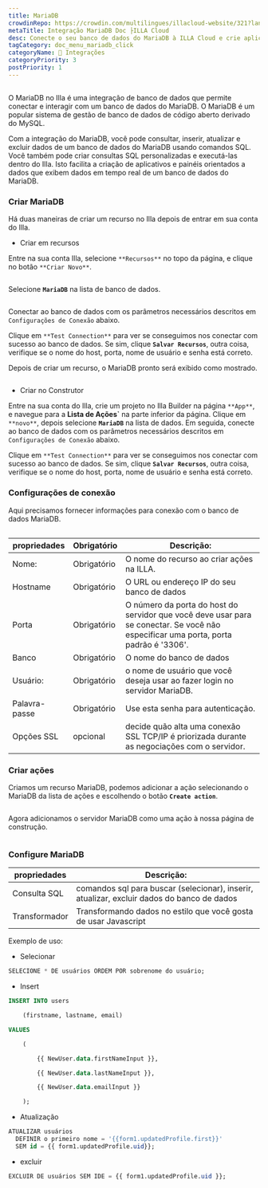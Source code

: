 ```yaml
---
title: MariaDB
crowdinRepo: https://crowdin.com/multilingues/illacloud-website/321?languages=p&filter=basic&value=0
metaTitle: Integração MariaDB Doc ├ILLA Cloud
desc: Conecte o seu banco de dados do MariaDB à ILLA Cloud e crie aplicativos que possam consultar, manipular e exibir dados. Leia este guia para aprender como.
tagCategory: doc_menu_mariadb_click
categoryName: 🔨 Integrações
categoryPriority: 3
postPriority: 1
---
```


## <h2 hidden>O que é MariaDB?</h2>

O MariaDB no Illa é uma integração de banco de dados que permite conectar e interagir com um banco de dados do MariaDB. O MariaDB é um popular sistema de gestão de banco de dados de código aberto derivado do MySQL.

Com a integração do MariaDB, você pode consultar, inserir, atualizar e excluir dados de um banco de dados do MariaDB usando comandos SQL. Você também pode criar consultas SQL personalizadas e executá-las dentro do Illa. Isto facilita a criação de aplicativos e painéis orientados a dados que exibem dados em tempo real de um banco de dados do MariaDB.

### Criar MariaDB

Há duas maneiras de criar um recurso no Illa depois de entrar em sua conta do Illa. 

-   Criar em recursos

Entre na sua conta Illa, selecione `**Recursos**` no topo da página, e clique no botão `**Criar Novo**`. 

<img src='https://cdn.illacloud.com/official-website/img/docs/external_resource.png' alt='' />

Selecione **`MariaDB`** na lista de banco de dados.

<img src='https://cdn.illacloud.com/official-website/img/docs/action_list.png' alt='' />

Conectar ao banco de dados com os parâmetros necessários descritos em `Configurações de Conexão` abaixo. 

Clique em `**Test Connection**` para ver se conseguimos nos conectar com sucesso ao banco de dados. Se sim, clique **`Salvar Recursos`**, outra coisa, verifique se o nome do host, porta, nome de usuário e senha está correto.

Depois de criar um recurso, o MariaDB pronto será exibido como mostrado.

<img src='https://cdn.illacloud.com/official-website/img/docs/maria_ex_ready.png' alt='' />

-   Criar no Construtor

Entre na sua conta do Illa, crie um projeto no Illa Builder na página `**App**`, e navegue para a **Lista de Ações\`** na parte inferior da página. Clique em `**novo**`, depois selecione **`MariaDB`** na lista de dados. Em seguida, conecte ao banco de dados com os parâmetros necessários descritos em `Configurações de Conexão` abaixo.

Clique em `**Test Connection**` para ver se conseguimos nos conectar com sucesso ao banco de dados. Se sim, clique **`Salvar Recursos`**, outra coisa, verifique se o nome do host, porta, nome de usuário e senha está correto.

### Configurações de conexão

Aqui precisamos fornecer informações para conexão com o banco de dados MariaDB.

<img src='https://cdn.illacloud.com/official-website/img/docs/maria_config.png' alt='' />

| propriedades  | Obrigatório  | Descrição:                                                                                                                           |
| ------------- | ------------ | ------------------------------------------------------------------------------------------------------------------------------------ |
| Nome:         | Obrigatório  | O nome do recurso ao criar ações na ILLA.                                                                                            |
| Hostname      | Obrigatório  | O URL ou endereço IP do seu banco de dados                                                                                           |
| Porta         | Obrigatório  | O número da porta do host do servidor que você deve usar para se conectar. Se você não especificar uma porta, porta padrão é '3306'. |
| Banco         | Obrigatório  | O nome do banco de dados                                                                                                             |
| Usuário:      | Obrigatório  | o nome de usuário que você deseja usar ao fazer login no servidor MariaDB.                                                           |
| Palavra-passe | Obrigatório  | Use esta senha para autenticação.                                                                                                    |
| Opções SSL    | opcional     | decide quão alta uma conexão SSL TCP/IP é priorizada durante as negociações com o servidor.                                          |

### Criar ações

Criamos um recurso MariaDB, podemos adicionar a ação selecionando o MariaDB da lista de ações e escolhendo o botão **`Create action`**.

<img src='https://cdn.illacloud.com/official-website/img/docs/maria_resource_list.png' alt='' />

 Agora adicionamos o servidor MariaDB como uma ação à nossa página de construção.

<img src='https://cdn.illacloud.com/official-website/img/docs/maria.png' alt='' />

### Configure MariaDB

| propriedades  | Descrição:                                                                                 |
| ------------- | ------------------------------------------------------------------------------------------ |
| Consulta SQL  | comandos sql para buscar (selecionar), inserir, atualizar, excluir dados do banco de dados |
| Transformador | Transformando dados no estilo que você gosta de usar Javascript                            |

Exemplo de uso:

-   Selecionar

```sql
SELECIONE * DE usuários ORDEM POR sobrenome do usuário;
```

-   Insert

```sql
INSERT INTO users

	(firstname, lastname, email)

VALUES

	(

		{{ NewUser.data.firstNameInput }},

		{{ NewUser.data.lastNameInput }},

		{{ NewUser.data.emailInput }}

	);
```

-   Atualização

```sql
ATUALIZAR usuários
  DEFINIR o primeiro nome = '{{form1.updatedProfile.first}}'
  SEM id = {{ form1.updatedProfile.uid}};
```

-   excluir

```sql
EXCLUIR DE usuários SEM IDE = {{ form1.updatedProfile.uid }};
```
